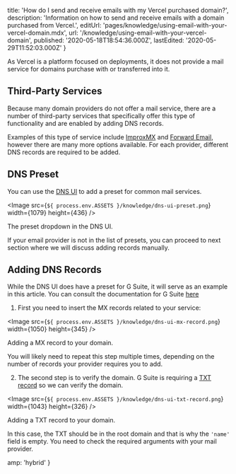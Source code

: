 
  title: 'How do I send and receive emails with my Vercel purchased domain?',
  description:
    'Information on how to send and receive emails with a domain purchased from Vercel.',
  editUrl: 'pages/knowledge/using-email-with-your-vercel-domain.mdx',
  url: '/knowledge/using-email-with-your-vercel-domain',
  published: '2020-05-18T18:54:36.000Z',
  lastEdited: '2020-05-29T11:52:03.000Z'
}

As Vercel is a platform focused on deployments, it does not provide a mail service for domains purchase with or transferred into it.

## Third-Party Services

Because many domain providers do not offer a mail service, there are a number of third-party services that specifically offer this type of functionality and are enabled by adding DNS records.

Examples of this type of service include [ImproxMX](https://improvmx.com/) and [Forward Email](https://forwardemail.net/en), however there are many more options available. For each provider, different DNS records are required to be added.

## DNS Preset

You can use the [DNS UI](https://vercel.com/blog/dns-records-ui) to add a preset for common mail services.

<Image
  src={`${
    process.env.ASSETS
  }/knowledge/dns-ui-preset.png`}
  width={1079}
  height={436}
/>
<Caption>The preset dropdown in the DNS UI.</Caption>

If your email provider is not in the list of presets, you can proceed to next section where we will discuss adding records manually.

## Adding DNS Records

While the DNS UI does have a preset for G Suite, it will serve as an example in this article. You can consult the documentation for G Suite [here](https://support.google.com/a/answer/140034?hl=en)

1. First you need to insert the MX records related to your service:

<Image
  src={`${
    process.env.ASSETS
  }/knowledge/dns-ui-mx-record.png`}
  width={1050}
  height={345}
/>
<Caption>Adding a MX record to your domain.</Caption>

You will likely need to repeat this step multiple times, depending on the number of records your provider requires you to add.

2. The second step is to verify the domain. G Suite is requiring a [TXT record](https://support.google.com/a/answer/183895?hl=en) so we can verify the domain.

<Image
  src={`${
    process.env.ASSETS
  }/knowledge/dns-ui-txt-record.png`}
  width={1043}
  height={326}
/>
<Caption>Adding a TXT record to your domain.</Caption>

In this case, the TXT should be in the root domain and that is why the `'name'` field is empty. You need to check the required arguments with your mail provider.


  amp: 'hybrid'
}
